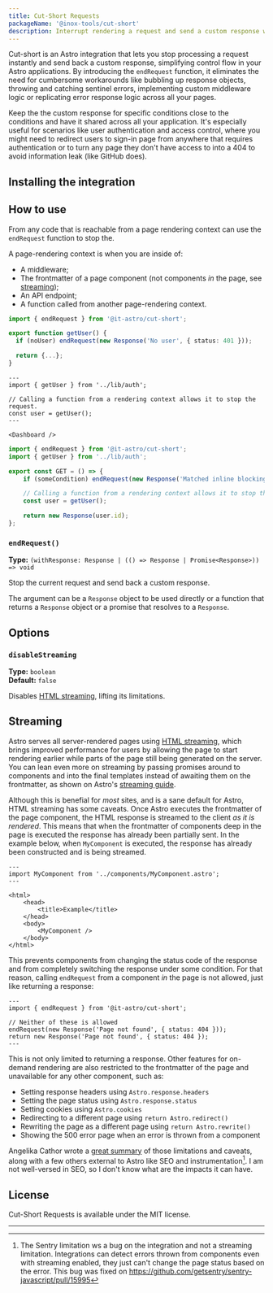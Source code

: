 ```yaml
---
title: Cut-Short Requests
packageName: '@inox-tools/cut-short'
description: Interrupt rendering a request and send a custom response while keeping your code organized.
---
```


Cut-short is an Astro integration that lets you stop processing a request instantly and send back a custom response, simplifying control flow in your Astro applications. By introducing the `endRequest` function, it eliminates the need for cumbersome workarounds like bubbling up response objects, throwing and catching sentinel errors, implementing custom middleware logic or replicating error response logic across all your pages.

Keep the the custom response for specific conditions close to the conditions and have it shared across all your application. It's especially useful for scenarios like user authentication and access control, where you might need to redirect users to sign-in page from anywhere that requires authentication or to turn any page they don't have access to into a 404 to avoid information leak (like GitHub does).

## Installing the integration


<InstallCmd />

## How to use

From any code that is reachable from a page rendering context can use the `endRequest` function to stop the.

A page-rendering context is when you are inside of:

- A middleware;
- The frontmatter of a page component (not components _in_ the page, see [streaming](#streaming));
- An API endpoint;
- A function called from another page-rendering context.


<Tabs>
  <TabItem label="Common module">

```ts title="src/lib/auth.js"
import { endRequest } from '@it-astro/cut-short';

export function getUser() {
  if (noUser) endRequest(new Response('No user', { status: 401 }));

  return {...};
}
```

  </TabItem>
  <TabItem label="Page or Component">

```astro title="src/pages/dashboard.astro"
---
import { getUser } from '../lib/auth';

// Calling a function from a rendering context allows it to stop the request.
const user = getUser();
---

<Dashboard />
```

  </TabItem>
  <TabItem label="Endpoint">

```ts title="src/pages/userId.ts"
import { endRequest } from '@it-astro/cut-short';
import { getUser } from '../lib/auth';

export const GET = () => {
	if (someCondition) endRequest(new Response('Matched inline blocking condition'));

	// Calling a function from a rendering context allows it to stop the request.
	const user = getUser();

	return new Response(user.id);
};
```

  </TabItem>
</Tabs>

### `endRequest()`

**Type:** `(withResponse: Response | (() => Response | Promise<Response>)) => void`

Stop the current request and send back a custom response.

The argument can be a `Response` object to be used directly or a function that returns a `Response` object or a promise that resolves to a `Response`.

## Options

### `disableStreaming`

**Type:** `boolean`  
**Default:** `false`

Disables [HTML streaming](#streaming), lifting its limitations. 

## Streaming

Astro serves all server-rendered pages using [HTML streaming], which brings improved performance for users by allowing the page to start rendering earlier while parts of the page still being generated on the server. You can lean even more on streaming by passing promises around to components and into the final templates instead of awaiting them on the frontmatter, as shown on Astro's [streaming guide].

[HTML streaming]: https://docs.astro.build/en/guides/on-demand-rendering/#html-streaming
[streaming guide]: https://docs.astro.build/en/recipes/streaming-improve-page-performance/

Although this is benefial for _most_ sites, and is a sane default for Astro, HTML streaming has some caveats. Once Astro executes the frontmatter of the page component, the HTML response is streamed to the client _as it is rendered_. This means that when the frontmatter of components deep in the page is executed the response has already been partially sent. In the example below, when `MyComponent` is executed, the response has already been constructed and is being streamed.

```astro title="src/pages/index.astro"
---
import MyComponent from '../components/MyComponent.astro';
---

<html>
	<head>
		<title>Example</title>
	</head>
	<body>
		<MyComponent />
	</body>
</html>
```

This prevents components from changing the status code of the response and from completely switching the response under some condition. For that reason, calling `endRequest` from a component _in_ the page is not allowed, just like returning a response:

```astro title="src/components/MyComponent.astro"
---
import { endRequest } from '@it-astro/cut-short';

// Neither of these is allowed
endRequest(new Response('Page not found', { status: 404 }));
return new Response('Page not found', { status: 404 });
---
```

This is not only limited to returning a response. Other features for on-demand rendering are also restricted to the frontmatter of the page and unavailable for any other component, such as:
- Setting response headers using `Astro.response.headers`
- Setting the page status using `Astro.response.status`
- Setting cookies using `Astro.cookies`
- Redirecting to a different page using `return Astro.redirect()`
- Rewriting the page as a different page using `return Astro.rewrite()`
- Showing the 500 error page when an error is thrown from a component

Angelika Cathor wrote a [great summary](https://angelika.me/2025/03/16/implications-of-astro-html-streaming/) of those limitations and caveats, along with a few others external to Astro like SEO and instrumentation[^1]. I am not well-versed in SEO, so I don't know what are the impacts it can have. 

[^1]: The Sentry limitation ws a bug on the integration and not a streaming limitation. Integrations can detect errors thrown from components even with streaming enabled, they just can't change the page status based on the error. This bug was fixed on https://github.com/getsentry/sentry-javascript/pull/15995

## License

Cut-Short Requests is available under the MIT license.

---
